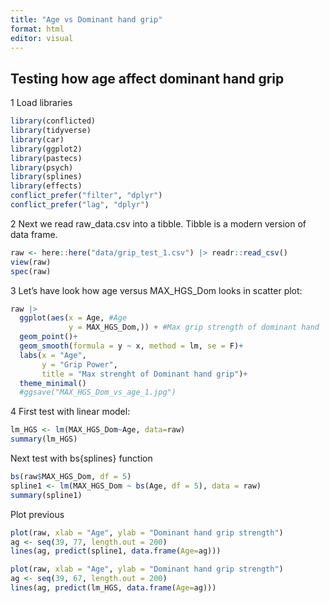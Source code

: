 ```yaml
---
title: "Age vs Dominant hand grip"
format: html
editor: visual
---
```


## Testing how age affect dominant hand grip

1 Load libraries

```r
library(conflicted)  
library(tidyverse)
library(car)
library(ggplot2)
library(pastecs)
library(psych)
library(splines)
library(effects)
conflict_prefer("filter", "dplyr")
conflict_prefer("lag", "dplyr")
```

2 Next we read raw_data.csv into a tibble. Tibble is a modern version of data frame.

```r
raw <- here::here("data/grip_test_1.csv") |> readr::read_csv()
view(raw)
spec(raw)
```

3 Let's have look how age versus MAX_HGS_Dom looks in scatter plot:

```r
raw |> 
  ggplot(aes(x = Age, #Age 
             y = MAX_HGS_Dom,)) + #Max grip strength of dominant hand
  geom_point()+
  geom_smooth(formula = y ~ x, method = lm, se = F)+ 
  labs(x = "Age",
       y = "Grip Power",
       title = "Max strenght of Dominant hand grip")+
  theme_minimal()
  #ggsave("MAX_HGS_Dom_vs_age_1.jpg")
```

4 First test with linear model:

```r
lm_HGS <- lm(MAX_HGS_Dom~Age, data=raw)
summary(lm_HGS)

```

Next test with bs{splines} function

```r
bs(raw$MAX_HGS_Dom, df = 5)
spline1 <- lm(MAX_HGS_Dom ~ bs(Age, df = 5), data = raw)
summary(spline1)
```

Plot previous

```r
plot(raw, xlab = "Age", ylab = "Dominant hand grip strength")
ag <- seq(39, 77, length.out = 200)
lines(ag, predict(spline1, data.frame(Age=ag)))
```

```r
plot(raw, xlab = "Age", ylab = "Dominant hand grip strength")
ag <- seq(39, 67, length.out = 200)
lines(ag, predict(lm_HGS, data.frame(Age=ag)))
```

